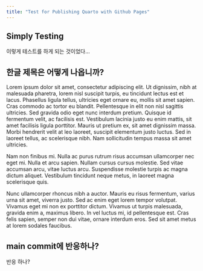```yaml
---
title: "Test for Publishing Quarto with Github Pages"
---
```


## Simply Testing 

이렇게 테스트를 하게 되는 것이었다... 

## 한글 제목은 어떻게 나옵니까? 

Lorem ipsum dolor sit amet, consectetur adipiscing elit. Ut dignissim, nibh at malesuada pharetra, lorem nisl suscipit turpis, eu tincidunt lectus est et lacus. Phasellus ligula tellus, ultricies eget ornare eu, mollis sit amet sapien. Cras commodo ac tortor eu blandit. Pellentesque in elit non nisl sagittis ultricies. Sed gravida odio eget nunc interdum pretium. Quisque id fermentum velit, ac facilisis est. Vestibulum lacinia justo eu enim mattis, sit amet facilisis ligula porttitor. Mauris ut pretium ex, sit amet dignissim massa. Morbi hendrerit velit at leo laoreet, suscipit elementum justo luctus. Sed in laoreet tellus, ac scelerisque nibh. Nam sollicitudin tempus massa sit amet ultricies.

Nam non finibus mi. Nulla ac purus rutrum risus accumsan ullamcorper nec eget mi. Nulla et arcu sapien. Nullam cursus cursus molestie. Sed vitae accumsan arcu, vitae luctus arcu. Suspendisse molestie turpis ac magna dictum aliquet. Vestibulum tincidunt neque metus, in laoreet magna scelerisque quis.

Nunc ullamcorper rhoncus nibh a auctor. Mauris eu risus fermentum, varius urna sit amet, viverra justo. Sed ac enim eget lorem tempor volutpat. Vivamus eget mi non ex porttitor dictum. Vivamus ut turpis malesuada, gravida enim a, maximus libero. In vel luctus mi, id pellentesque est. Cras felis sapien, semper non dui vitae, ornare interdum eros. Sed sit amet metus at lorem sodales faucibus.

## main commit에 반응하나? 

반응 하나? 


